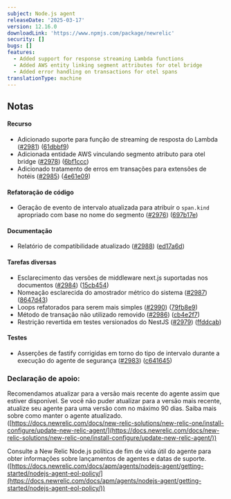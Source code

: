```yaml
---
subject: Node.js agent
releaseDate: '2025-03-17'
version: 12.16.0
downloadLink: 'https://www.npmjs.com/package/newrelic'
security: []
bugs: []
features:
  - Added support for response streaming Lambda functions
  - Added AWS entity linking segment attributes for otel bridge
  - Added error handling on transactions for otel spans
translationType: machine
---
```


## Notas

#### Recurso

* Adicionado suporte para função de streaming de resposta do Lambda ([#2981](https://github.com/newrelic/node-newrelic/pull/2981)) ([61dbbf9](https://github.com/newrelic/node-newrelic/commit/61dbbf9b4a6cf69f5378387fc9c17c31671e9da4))
* Adicionada entidade AWS vinculando segmento atributo para otel bridge ([#2978](https://github.com/newrelic/node-newrelic/pull/2978)) ([6bf1ccc](https://github.com/newrelic/node-newrelic/commit/6bf1ccc657a955b4064a7a3a473bf24948d4ff56))
* Adicionado tratamento de erros em transações para extensões de hotéis ([#2985](https://github.com/newrelic/node-newrelic/pull/2985)) ([4e61e09](https://github.com/newrelic/node-newrelic/commit/4e61e0935394744345c39f6b581ee86e66d0f82c))

#### Refatoração de código

* Geração de evento de intervalo atualizada para atribuir o `span.kind` apropriado com base no nome do segmento ([#2976](https://github.com/newrelic/node-newrelic/pull/2976)) ([697b17e](https://github.com/newrelic/node-newrelic/commit/697b17e0553111aa494d08bc33eb7043cdfa8ca6))

#### Documentação

* Relatório de compatibilidade atualizado ([#2988](https://github.com/newrelic/node-newrelic/pull/2988)) ([ed17a6d](https://github.com/newrelic/node-newrelic/commit/ed17a6df1152a8e54cb8c8570fec0015990a4247))

#### Tarefas diversas

* Esclarecimento das versões de middleware next.js suportadas nos documentos ([#2984](https://github.com/newrelic/node-newrelic/pull/2984)) ([15cb454](https://github.com/newrelic/node-newrelic/commit/15cb454f9cc38ccc22089d62aaeea54713159aa7))
* Nomeação esclarecida do amostrador métrico do sistema ([#2987](https://github.com/newrelic/node-newrelic/pull/2987)) ([8647d43](https://github.com/newrelic/node-newrelic/commit/8647d43f097d6d3d68a372824d9feb325604be96))
* Loops refatorados para serem mais simples ([#2990](https://github.com/newrelic/node-newrelic/pull/2990)) ([79fb8e9](https://github.com/newrelic/node-newrelic/commit/79fb8e90802954b617c1c00aecc866aa065aee12))
* Método de transação não utilizado removido ([#2986](https://github.com/newrelic/node-newrelic/pull/2986)) ([cb4e2f7](https://github.com/newrelic/node-newrelic/commit/cb4e2f7a8b84adb6d744a2083b083c92e306fbd5))
* Restrição revertida em testes versionados do NestJS ([#2979](https://github.com/newrelic/node-newrelic/pull/2979)) ([ffddcab](https://github.com/newrelic/node-newrelic/commit/ffddcab6d77bfc10c0df9cbfa724bc1c8f5fb251))

#### Testes

* Asserções de fastify corrigidas em torno do tipo de intervalo durante a execução do agente de segurança ([#2983](https://github.com/newrelic/node-newrelic/pull/2983)) ([c641645](https://github.com/newrelic/node-newrelic/commit/c6416451f1fa6126b7dfd59f6b9267f9d2188ad0))

### Declaração de apoio:

Recomendamos atualizar para a versão mais recente do agente assim que estiver disponível. Se você não puder atualizar para a versão mais recente, atualize seu agente para uma versão com no máximo 90 dias. Saiba mais sobre como manter o agente atualizado. ([https://docs.newrelic.com/docs/new-relic-solutions/new-relic-one/install-configure/update-new-relic-agent/](https://docs.newrelic.com/docs/new-relic-solutions/new-relic-one/install-configure/update-new-relic-agent/))

Consulte a New Relic Node.js política de fim de vida útil do agente para obter informações sobre lançamentos de agentes e datas de suporte. ([https://docs.newrelic.com/docs/apm/agents/nodejs-agent/getting-started/nodejs-agent-eol-policy/](https://docs.newrelic.com/docs/apm/agents/nodejs-agent/getting-started/nodejs-agent-eol-policy/))